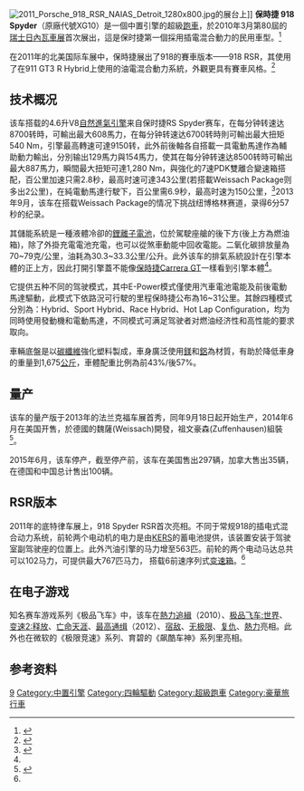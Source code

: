 {{Infobox Automobile
| name           = 保時捷918 Spyder
| image          = File:Porsche 918 Spyder at 2014 NY Auto Show.jpg
| manufacturer   = [[保時捷|保時捷]]
| parent_company =
| aka            =
| production     = 2013年–2015年
| assembly       =
| predecessor    = [[保時捷Carrera_GT|Porsche Carrera GT]]<ref>{{cite journal|last=Migliore|first=Greg|title=Porsche 918 Spyder approved for production|journal=[[AutoWeek|AutoWeek]]|date=July 28, 2010|url=http://www.autoweek.com/article/20100728/GREEN/100729843|author=|access-date=2011-10-04|archive-url=https://web.archive.org/web/20121011211551/http://www.autoweek.com/article/20100728/GREEN/100729843|archive-date=2012-10-11|dead-url=yes}}</ref>
| successor      =
| class          = [[超級跑車|超級跑車]]
| body_style     = 雙門/可拆卸式硬頂
| layout         = [[中置後驅|中置引擎]][[四輪驅動|四輪驅動]]
| platform       =
| engine         = 4.6[[公升|公升]]V8缸[[自然進氣引擎|自然進氣引擎]] + 前後軸兩具電動馬達
| battery        = 6.8 kWh 液冷[[鋰離子電池|鋰離子電池]]
| transmission   = 7速PDK雙離合器自手排
| wheelbase      ={{convert|2650|mm|in||abbr=on}}
| length         ={{convert|4645|mm|in||abbr=on}}
| width          ={{convert|1940|mm|in||abbr=on}}
{{convert|2053|mm|in||abbr=on}}(含後照鏡)
| height         ={{convert|1167|mm|in||abbr=on}}
| weight         ={{Convert|1675|kg|lb|0|abbr=on}}
| fuel_capacity  = 70 公升
| electric_range = 16~31公里
| related        = 
| designer       = Michael Mauer
| sp             = us
}}
[[File:2011_Porsche_918_RSR_NAIAS_Detroit_1280x800.jpg|thumb]]的展台上]]
'''保時捷 918 Spyder'''（原廠代號XG10）是一個中置引擎的超級[[跑車|跑車]]，於2010年3月第80屆的[[瑞士|瑞士]][[日內瓦車展|日內瓦車展]]首次展出，這是保时捷第一個採用插電混合動力的民用車型。<ref>{{cite web|url= http://www.porsche.com/usa/aboutporsche/pressreleases/pag/?pool=international-de&id=2010-03-02|title= Porsche Presents 918 Spyder High-Performance Concept Sports Car in Geneva|author= |date= 2 February 2010|accessdate= 7 March 2010|work= porsche.com|publisher= |archive-date= 2020-10-24|archive-url= https://web.archive.org/web/20201024030349/http://www21.porsche.com/usa/aboutporsche/pressreleases/pag/?pool=international-de&id=2010-03-02|dead-url= no}}</ref>

在2011年的北美国际车展中，保時捷展出了918的賽車版本——918 RSR，其使用了在911 GT3 R Hybrid上使用的油電混合動力系統，外觀更具有賽車风格。<ref name="RSR">{{cite web|url= http://www.porsche.com/usa/aboutporsche/pressreleases/pag/?pool=international-de&id=2011-01-10|title= Porsche 918 RSR – racing laboratory with even higher-performance hybrid drive|date= 10 January 2010|accessdate= 17 September 2011|work= porsche.com|publisher= |archive-date= 2019-12-04|archive-url= https://web.archive.org/web/20191204140904/https://www.porsche.com/usa/aboutporsche/pressreleases/pag/?pool=international-de&id=2011-01-10|dead-url= no}}</ref>

==技术概况==
该车搭载的4.6升V8[[自然進氣引擎|自然進氣引擎]]来自保时捷RS Spyder赛车，在每分钟转速达8700转時，可輸出最大608馬力，在每分钟转速达6700转時則可輸出最大扭矩540 Nm，引擎最高轉速可達9150转，此外前後軸各自搭載一具電動馬達作為輔助動力輸出，分別输出129馬力與154馬力，使其在每分钟转速达8500转時可輸出最大887馬力，瞬間最大扭矩可達1,280 Nm，與強化的7速PDK雙離合變速箱搭配，百公里加速只需2.8秒，最高时速可達343公里(若搭載Weissach Package则多出2公里)，在純電動馬達行駛下，百公里需6.9秒，最高时速为150公里，<ref name="Economist">{{cite journal|title=Electric supercars: Highly charged motoring|url=http://www.economist.com/science-technology/displaystory.cfm?story_id=15717208|date=20 March 2010|journal=[[The_Economist|The Economist]]|accessdate=25 March 2010|issue=8674|volume=394|pages=85–86|archive-date=2010-05-28|archive-url=https://web.archive.org/web/20100528121139/http://www.economist.com/science-technology/displaystory.cfm?story_id=15717208|dead-url=no}}</ref>2013年9月，该车在搭载Weissach Package的情况下挑战纽博格林赛道，录得6分57秒的纪录。

其儲能系統是一種液體冷卻的[[鋰離子電池|鋰離子電池]]，位於駕駛座艙的後下方(後上方為燃油箱)，除了外掛充電電池充電，也可以從煞車動能中回收電能。二氧化碳排放量為70~79克/公里，油耗為30.3~33.3公里/公升。此外该车的排氣系統設計在引擎本體的正上方，因此打開引擎蓋不能像[[保時捷Carrera_GT|保時捷Carrera GT]]一樣看到引擎本體<ref name=Economist/>。

它提供五种不同的驾驶模式，其中E-Power模式僅使用汽車電池電能及前後電動馬達驅動，此模式下依路況可行駛的里程保時捷公布為16~31公里。其餘四種模式分別為：Hybrid、Sport Hybrid、Race Hybrid、Hot Lap Configuration，均为同時使用發動機和電動馬達，不同模式可满足驾驶者对燃油经济性和高性能的要求取向。

車輛底盤是以[[碳纖維|碳纖維]]強化塑料製成，車身廣泛使用[[鎂|鎂]]和[[鋁|鋁]]為材質，有助於降低車身的重量到1,675[[公斤|公斤]]，車體配重比例為前43%/後57%。

==量产==
该车的量产版于2013年的法兰克福车展首秀，同年9月18日起开始生产，2014年6月在美国开售，於德國的魏薩(Weissach)開發，祖文豪森(Zuffenhausen)組裝<ref name=PorschePressRelease>{{cite web |url=http://www.porsche.com/usa/aboutporsche/pressreleases/pag/?pool=international-de&id=2010-07-28 |title=Porsche AG - Press releases - About Porsche - Dr. Ing. h.c. F. Porsche AG |publisher=Porsche.com |date= |accessdate=2010-07-28 |archive-date=2019-12-06 |archive-url=https://web.archive.org/web/20191206194938/https://www.porsche.com/usa/aboutporsche/pressreleases/pag/?pool=international-de&id=2010-07-28 |dead-url=no }}</ref>。

2015年6月，该车停产，截至停产前，该车在美国售出297辆，加拿大售出35辆，在德国和中国总计售出100辆。

==RSR版本==
2011年的底特律车展上，918 Spyder RSR首次亮相。不同于常规918的插电式混合动力系统，前轮两个电动机的电力是由[[KERS|KERS]]的蓄电池提供，该装置安装于驾驶室副驾驶座的位置上。此外汽油引擎的马力增至563匹。前轮的两个电动马达总共可以102马力，可提供最大767匹马力， 搭载6前速序列式[[变速箱|变速箱]]。<ref name="RSR"/>

==在电子游戏==
知名赛车游戏系列《极品飞车》中，该车在[[極速快感：超熱力追緝|熱力追緝]]（2010）、[[極速快感：世界|极品飞车:世界]]、[[变速2：释放|变速2:释放]]、[[極速快感：亡命天涯|亡命天涯]]、[[極速快感：新全民公敵|最高通缉]]（2012）、[[極速快感：生存競速|宿敌]]、[[極速快感：零極限|无极限]]、[[极品飞车：复仇|复仇]]、[[極速快感：熱焰|熱力]]亮相。此外也在微软的《极限竞速》系列、育碧的《飙酷车神》系列里亮相。

==参考资料==
{{Reflist|2}}

{{Commons category|Porsche 918 Spyder}}

{{Porsche}}

[[Category:保時捷車款|9]]
[[Category:中置引擎|Category:中置引擎]]
[[Category:四輪驅動|Category:四輪驅動]]
[[Category:超級跑車|Category:超級跑車]]
[[Category:豪華旅行車|Category:豪華旅行車]]